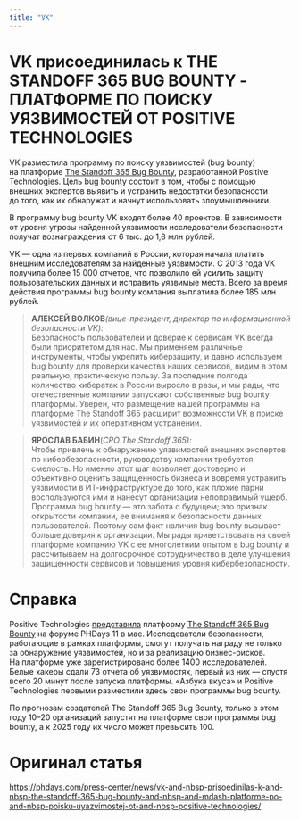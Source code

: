 ```yaml
---
title: "VK"
---
```


# VK присоединилась к THE STANDOFF 365 BUG BOUNTY - ПЛАТФОРМЕ ПО ПОИСКУ УЯЗВИМОСТЕЙ ОТ POSITIVE TECHNOLOGIES

VK разместила программу по поиску уязвимостей (bug bounty) на платформе [The Standoff 365 Bug Bounty](https://bb.standoff365.com/), разработанной Positive Technologies. Цель bug bounty состоит в том, чтобы с помощью внешних экспертов выявить и устранить недостатки безопасности до того, как их обнаружат и начнут использовать злоумышленники.

В программу bug bounty VK входят более 40 проектов. В зависимости от уровня угрозы найденной уязвимости исследователи безопасности получат вознаграждения от 6 тыс. до 1,8 млн рублей.

VK --- одна из первых компаний в России, которая начала платить внешним исследователям за найденные уязвимости. С 2013 года VK получила более 15 000 отчетов, что позволило ей усилить защиту пользовательских данных и исправить уязвимые места. Всего за время действия программы bug bounty компания выплатила более 185 млн рублей.

> **АЛЕКСЕЙ ВОЛКОВ***(вице-президент, директор по информационной безопасности VK):*\
> Безопасность пользователей и доверие к сервисам VK всегда были приоритетом для нас. Мы применяем различные инструменты, чтобы укрепить киберзащиту, и давно используем bug bounty для проверки качества наших сервисов, видим в этом реальную, практическую пользу. За последние полгода количество кибератак в России выросло в разы, и мы рады, что отечественные компании запускают собственные bug bounty платформы. Уверен, что размещение нашей программы на платформе The Standoff 365 расширит возможности VK в поиске уязвимостей и их оперативном устранении.

> **ЯРОСЛАВ БАБИН**(*CPO The Standoff 365):*\
> Чтобы привлечь к обнаружению уязвимостей внешних экспертов по кибербезопасности, руководству компании требуется смелость. Но именно этот шаг позволяет достоверно и объективно оценить защищенность бизнеса и вовремя устранить уязвимости в ИТ-инфраструктуре до того, как плохие парни воспользуются ими и нанесут организации непоправимый ущерб. Программа bug bounty --- это забота о будущем; это признак открытости компании, ее внимания к безопасности данных пользователей. Поэтому сам факт наличия bug bounty вызывает больше доверия к организации. Мы рады приветствовать на своей платформе компанию VK с ее многолетним опытом в bug bounty и рассчитываем на долгосрочное сотрудничество в деле улучшения защищенности сервисов и повышения уровня кибербезопасности.

# Справка

Positive Technologies [представила](https://www.ptsecurity.com/ru-ru/about/news/the-standoff-365-na-phdays-11-prezentovali-platformu-bug-bounty/) платформу [The Standoff 365 Bug Bounty](http://bugbounty.standoff365.com/) на форуме PHDays 11 в мае. Исследователи безопасности, работающие в рамках платформы, смогут получать награду не только за обнаружение уязвимостей, но и за реализацию бизнес-рисков. На платформе уже зарегистрировано более 1400 исследователей. Белые хакеры сдали 73 отчета об уязвимостях, первый из них --- спустя всего 20 минут после запуска платформы. «Азбука вкуса» и Positive Technologies первыми разместили здесь свои программы bug bounty.

По прогнозам создателей The Standoff 365 Bug Bounty, только в этом году 10--20 организаций запустят на платформе свои программы bug bounty, а к 2025 году их число может превысить 100.

# Оригинал статья

<https://phdays.com/press-center/news/vk-and-nbsp-prisoedinilas-k-and-nbsp-the-standoff-365-bug-bounty-and-nbsp-and-mdash-platforme-po-and-nbsp-poisku-uyazvimostej-ot-and-nbsp-positive-technologies/>